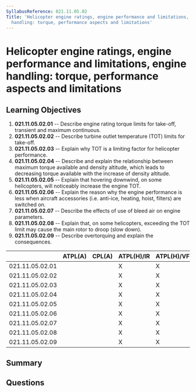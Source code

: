 ```yaml
---
SyllabusReference: 021.11.05.02
Title: 'Helicopter engine ratings, engine performance and limitations, engine
  handling: torque, performance aspects and limitations'
---
```


# Helicopter engine ratings, engine performance and limitations, engine handling: torque, performance aspects and limitations

## Learning Objectives

1. **021.11.05.02.01** -- Describe engine rating torque limits for take-off,
   transient and maximum continuous.
2. **021.11.05.02.02** -- Describe turbine outlet temperature (TOT) limits for
   take-off.
3. **021.11.05.02.03** -- Explain why TOT is a limiting factor for helicopter
   performance.
4. **021.11.05.02.04** -- Describe and explain the relationship between maximum
   torque available and density altitude, which leads to decreasing torque
   available with the increase of density altitude.
5. **021.11.05.02.05** -- Explain that hovering downwind, on some helicopters,
   will noticeably increase the engine TOT.
6. **021.11.05.02.06** -- Explain the reason why the engine performance is less
   when aircraft accessories (i.e. anti-ice, heating, hoist, filters) are
   switched on.
7. **021.11.05.02.07** -- Describe the effects of use of bleed air on engine
   parameters.
8. **021.11.05.02.08** -- Explain that, on some helicopters, exceeding the TOT
   limit may cause the main rotor to droop (slow down).
9. **021.11.05.02.09** -- Describe overtorquing and explain the consequences.

|                 | ATPL(A) | CPL(A) | ATPL(H)/IR | ATPL(H)/VFR | CPL(H) | IR  | CBIR(A) |
| --------------- | ------- | ------ | ---------- | ----------- | ------ | --- | ------- |
| 021.11.05.02.01 |         |        | X          | X           | X      |     |         |
| 021.11.05.02.02 |         |        | X          | X           | X      |     |         |
| 021.11.05.02.03 |         |        | X          | X           | X      |     |         |
| 021.11.05.02.04 |         |        | X          | X           | X      |     |         |
| 021.11.05.02.05 |         |        | X          | X           | X      |     |         |
| 021.11.05.02.06 |         |        | X          | X           | X      |     |         |
| 021.11.05.02.07 |         |        | X          | X           | X      |     |         |
| 021.11.05.02.08 |         |        | X          | X           | X      |     |         |
| 021.11.05.02.09 |         |        | X          | X           | X      |     |         |

## Summary

## Questions
